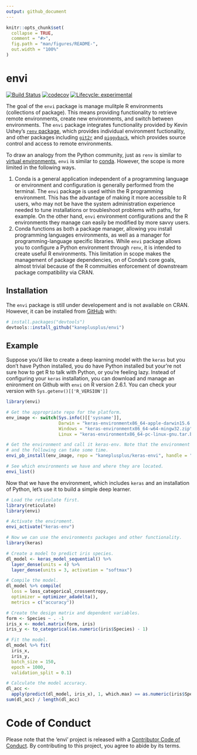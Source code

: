 ```yaml
---
output: github_document
---
```


<!-- README.md is generated from README.Rmd. Please edit that file -->

```r
knitr::opts_chunk$set(
  collapse = TRUE,
  comment = "#>",
  fig.path = "man/figures/README-",
  out.width = "100%"
)
```

# envi

<!-- badges: start -->
[![Build Status](https://travis-ci.org/kaneplusplus/envi.svg?branch=master)](https://travis-ci.org/kaneplusplus/envi)
[![codecov](https://codecov.io/gh/kaneplusplus/envi/branch/master/graph/badge.svg)](https://codecov.io/gh/kaneplusplus/envi)
[![Lifecycle: experimental](https://img.shields.io/badge/lifecycle-maturing-blue.svg)](https://www.tidyverse.org/lifecycle/#experimental)
<!-- badges: end -->

The goal of the `envi` package is manage mulitple R environments (collections of package). This means providing functionality to retrieve remote environments, create new environments, and switch between environments. The `envi` package integrates functionality provided by Kevin Ushey's [`renv` package](https://rstudio.github.io/renv/articles/renv.html), which provides individual environment fuctionality, and other packages including [`git2r`](https://docs.ropensci.org/git2r/) and [`piggyback`](https://github.com/ropensci/piggyback), which provides source control and access to remote environments.

To draw an analogy from the Python community, just as `renv` is similar to [virtual environments](https://docs.python.org/3/tutorial/venv.html), `envi` is similar to [conda](https://conda.io/en/latest/). However, the scope is more limited in the following ways.

1. Conda is a general application independent of a programming language or environment and configuration is generally performed from the terminal. The `envi` package is used within the R programming environment. This has the advantage of making it more accessible to R users, who may not be have the system administration experience needed to tune installations or troubleshoot problems with paths, for example. On the other hand, `envi` environment configurations and the R environments they manage can easily be modified by more savvy users. 
2. Conda functions as both a package manager, allowing you install programming languages environments, as well as a manager for programming-language specific libraries. While `envi` package allows you to configure a Python environment through `renv`, it is intended to create useful R environments. This limitation in scope makes the management of package dependencies, on of Conda's core goals, almost trivial because of the R commuities enforcement of downstream package compatibility via CRAN.

## Installation

The `envi` package is still under developement and is not available on CRAN. However, it can be installed from [GitHub](https://github.com/) with:

``` r
# install.packages("devtools")
devtools::install_github("kaneplusplus/envi")
```
## Example

Suppose you'd like to create a deep learning model with the `keras` but you don't have Python installed, you do have Python installed but your're not sure how to get R to talk with Python, or you're feeling lazy. Instead of configuring your `keras` installation, you can download and manage an enironment on Github with `envi` on R version 2.6.1. You can check your version with `Sys.getenv()[['R_VERSION']]`

```r
library(envi)

# Get the appropriate repo for the platform.
env_image <- switch(Sys.info()[['sysname']],
                    Darwin = "keras-environmentx86_64-apple-darwin15.6.0.tar.bz2",
                    Windows = "keras-environmentx86_64-w64-mingw32.zip",
                    Linux = "keras-environmentx86_64-pc-linux-gnu.tar.bz2")

# Get the environment and call it keras-env. Note that the environment is big 
# and the following can take some time.
envi_pb_install(env_image, repo = "kaneplusplus/keras-envi", handle = "keras-env")

# See which environments we have and where they are located.
envi_list()
```

Now that we have the environment, which includes `keras` and an installation of Python, let's use it to build a simple deep learner.

```r
# Load the reticulate first.
library(reticulate)
library(envi)

# Activate the enviroment.
envi_activate("keras-env")

# Now we can use the environments packages and other functionality.
library(keras)

# Create a model to predict iris species.
dl_model <- keras_model_sequential() %>%
  layer_dense(units = 4) %>%
  layer_dense(units = 3, activation = "softmax")

# Compile the model.
dl_model %>% compile(
  loss = loss_categorical_crossentropy,
  optimizer = optimizer_adadelta(),
  metrics = c("accuracy"))

# Create the design matrix and dependent variables.
form <- Species ~ . -1
iris_x <- model.matrix(form, iris)
iris_y <- to_categorical(as.numeric(iris$Species) - 1)

# Fit the model.
dl_model %>% fit(
  iris_x,
  iris_y,
  batch_size = 150,
  epoch = 1000,
  validation_split = 0.1)

# Calculate the model accuracy.
dl_acc <-
  apply(predict(dl_model, iris_x), 1, which.max) == as.numeric(iris$Species)
sum(dl_acc) / length(dl_acc)

```

# Code of Conduct 
Please note that the 'envi' project is released with a
[Contributor Code of Conduct](CODE_OF_CONDUCT.md).
By contributing to this project, you agree to abide by its terms.
